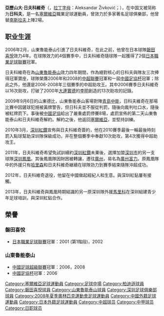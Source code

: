 {{noteTA
|G1=football
|G2=uefa
|T=zh-hans:亚历山大·日夫科维奇;zh-hk:阿歷山大·施夫高域;zh-tw:亞歷山大·日夫科維奇;
|1=zh-hans:亚历山大·日夫科维奇;zh-hk:阿歷山大·施夫高域;zh-tw:亞歷山大·日夫科維奇;
|2=zh-hans:日夫科维奇;zh-hk:施夫高域;zh-tw:日夫科維奇;
}}
{{Football player infobox
| playername = 亞歷山大·日夫科維奇<br />Aleksandar Živković
|fullname=
| nickname = 
| image = 
|birth_date ={{Birth date and age|df=yes|1977|7|28}}
|birth_place=[[南斯拉夫社会主义联邦共和国|南斯拉夫]][[尼什|尼什]]
|height={{height|m=1.82}}
| currentclub  = 
| clubnumber = 
| position = [[中場|中場]]
|youthyears1=
|youthclubs1=
| years1 = 1994–1995 | years2 = 1995–1998 | years3 = 1998–2000 | years4 = 2000–2003 | years5 = 2003–2005 | years6 = 2005 | years7 = 2005–2006 | years8 = 2006–2009 | years9 = 2010 | years10 =2011
| clubs1 = [[游擊隊足球俱樂部|游擊隊]] | clubs2 = [[尼什拉德尼奇基足球俱樂部|尼什拉德尼奇基]] | clubs3 = [[拉德足球俱樂部|貝爾格萊德拉德]] | clubs4 = [[磐田喜悅|磐田喜悅]] | clubs5 = {{tsl|en|FK Obilić||奧比利奇}} | clubs6 = [[OFK貝爾格萊德|OFK貝爾格萊德]] | clubs7 = [[沃日多瓦茨足球俱樂部|沃日多瓦茨]] | clubs8 = [[山东鲁能泰山足球俱乐部|山东鲁能泰山]] | clubs9 = [[深圳市足球俱乐部|深圳紅鑽]] | clubs10 =[[廣州富力足球俱樂部|廣州富力]]
| caps1 = 3 | goals1 = 0 | caps2 = 84 | goals2 = 6 | caps3 = 62 | goals3 = 10 | caps4 = 56 | goals4 = 7 | caps5 = 28 | goals5 = 2 | caps6 = 13 | goals6 = 1 | caps7 = 15 | goals7 = 1 | caps8 = 100 | goals8 = 17 | caps9 = 28 | goals9 = 3| caps10 = 23 | goals10 = 3 | totalcaps = 412 | totalgoals = 50
|nationalyears1=2001
|nationalteam1=[[塞爾維亞和黑山國家足球隊|南斯拉夫]]
|nationalcaps1= 2 | nationalgoals1 = 0
|nationalyears2=2008
|nationalteam2=塞尔维亚国奥队
|nationalcaps2= 3 | nationalgoals2 = 0
| pcupdate =2011年10月30日 
}}
'''亞歷山大·日夫科維奇'''（{{lang-sr|Александар Живковић}}，[[拉丁字母|拉丁字母]]：Aleksandar Živković；{{bd|1977年|7月28日|catidx=Zivkovic, Aleksandar}}），在中国又被简称为'''日科夫'''，是一名[[塞爾維亞|塞爾維亞]]職業足球運動員，曾效力於多家著名足球俱樂部，他曾替[[塞尔维亚國家足球隊|南斯拉夫]]上陣2場。

==职业生涯==
2006年2月，山東魯能泰山引進了日夫科維奇，在此之前，他曾在日本球隊[[磐田喜悅|磐田喜悅]]效力4年。在球隊效力的4個賽季中，日夫科維奇隨球隊一起獲得了2個[[日本職業足球聯賽|日本職業足球聯賽]]冠軍。

日夫科維奇在為[[山東魯能泰山|山東魯能泰山]]效力四年期間，作為絕對核心的日科夫與隊友三次捧得冠軍寶座，球隊榮膺2006年和2008的[[中超聯賽|中超聯賽]]冠軍和一屆[[中國足協杯|中國足協杯]]冠軍；除此之外，他還是2006-2008年三個賽季的中超助攻王。其中2006賽季日夫科維奇以16次助攻，打破了2000年[[大連實德|大連實德]]的[[李明_(1971年)|李明]]創造的13次助攻的記錄。

2009年9月6日的山東德比，山東魯能泰山客場對陣[[青島中能|青島中能]]，日科夫維奇在那場比賽中因鏟球犯規被黃牌警告，但日科夫並不服從判罰，隨後向裁判吐口水，隨後被紅牌罰下。事後被[[中國足協|中國足協]]給出了嚴重處罰停賽8場，處罰宣佈的第二天山東魯能泰山和日夫科維奇解約。解約之後，他返回[[塞爾維亞|塞爾維亞]]，並堅持訓練。

2010年3月，[[深圳足球俱樂部|深圳紅鑽]]宣佈與日夫科維奇簽約，他在2010賽季最後一輪最後時刻罰入點球幫助深圳隊保級成功，并在整個賽季中奉獻10次助攻，第4次獲得中超助攻王。

2011年，日夫科維奇希望免試訓續約[[深圳紅鑽|深圳紅鑽]]未果後，選擇加盟[[深圳市|深圳市]]的另一支球隊[[深圳鳳凰|深圳鳳凰]]。其後鳳凰隊因財困被轉讓，遷往[[廣州|廣州]]，易名為[[廣州富力足球俱樂部|廣州富力]]。原鳳凰隊中的外援只有[[夏里臣·達·施華·尼爾|哈里森]]和日夫科維奇継續在球隊効力到賽季結束隨隊沖超成功。

2012年，日夫科維奇退役，他留在中國做起經紀人和生意。與深圳紅鉆屢有接觸。

2013年，日夫科維奇與鳳凰時期結識的另一原深圳隊外援[[馬里科|馬里科]]在深圳組建青少年足球培訓，與深圳紅鉆合作。

==榮譽==
===磐田喜悅===
*[[日本職業足球聯賽|日本職業足球聯賽]]冠軍：2001 (第1階段)，2002
===山東魯能泰山===
*[[中國足球超級聯賽|中國足球超級聯賽]]冠軍：2006，2008
*[[中國足協杯|中國足協杯]]冠軍：2006

{{2008年奧運會男子足球塞爾維亞參賽名單}}
{{2006年山东鲁能泰山名单}}
{{2007年山东鲁能泰山名单}}
{{2008年山东鲁能泰山名单}}
{{2009年山东鲁能泰山名单}}
{{2010年中超分类名单深圳}}
{{2011年中甲分类名单深圳凤凰}}

{{DEFAULTSORT:Zivkovic, Aleksandar}}
[[Category:塞爾維亞足球運動員|Category:塞爾維亞足球運動員]]
[[Category:足球中場|Category:足球中場]]
[[Category:柏迪遜球員|Category:柏迪遜球員]]
[[Category:磐田喜悅球員|Category:磐田喜悅球員]]
[[Category:山東魯能泰山球員|Category:山東魯能泰山球員]]
[[Category:深圳足球俱樂部球員|Category:深圳足球俱樂部球員]]
[[Category:2008年夏季奧林匹克運動會足球運動員|Category:2008年夏季奧林匹克運動會足球運動員]]
[[Category:中國外籍足球運動員|Category:中國外籍足球運動員]]
[[Category:日本外籍足球運動員|Category:日本外籍足球運動員]]
[[Category:中超球员|Category:中超球员]]
[[Category:中甲球员|Category:中甲球员]]
[[Category:日职球员|Category:日职球员]]